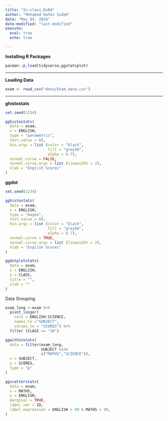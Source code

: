 ```yaml
---
title: "In-class_Ex04"
author: "Mohamad Hafez Sidek"
date: "May 04, 2024"
date-modified: "last-modified"
execute:
  eval: true
  echo: true

---
```


**Installing R Packages**

```r
pacman::p_load(tidyverse,ggstatsplot)
```

------------------------------------------------------------------------

**Loading Data**

```r
exam <- read_csv("data/Exam_data.csv")
```

------------------------------------------------------------------------

**ghistostats**

```r
set.seed(1234)

gghistostats(
  data = exam,
  x = ENGLISH,
  type = "parametric",
  test.value = 60,
  bin.args = list (color = "black",
                   fill = "grey50",
                   alpha = 0.7),
  normal.curve = FALSE,
  normal.curve.args = list (linewidth = 2),
  xlab = "English Scores"
)

```

**ggdot**

```r
set.seed(1234)

gghistostats(
  data = exam,
  x = ENGLISH,
  type = "bayes",
  test.value = 60,
  bin.args = list (color = "black",
                   fill = "grey50",
                   alpha = 0.7),
  normal.curve = TRUE,
  normal.curve.args = list (linewidth = 2),
  xlab = "English Scores"
)

```

```r
ggdotplotstats(
  data = exam,
  x = ENGLISH,
  y = CLASS,
  title = "",
  xlab = ""
)
```

Data Grouping

```r

exam_long <-exam %>%
  pivot_longer(
    cols = ENGLISH:SCIENCE,
    names_to ="SUBJECT",
    values_to = "SCORES") %>%
  filter (CLASS == "3A")

```

```r
ggwithinstats(
  data = filter(exam_long,
                SUBJECT %in%
                c("MATHS","SCIENCE")),
  x = SUBJECT,
  y = SCORES,
  type = "p"
)
```

```r
ggscatterstats(
  data = exam,
  x = MATHS,
  y = ENGLISH,
  marginal = TRUE,
  label.var = ID,
  label.expression = ENGLISH > 90 & MATHS > 90,
)
```
